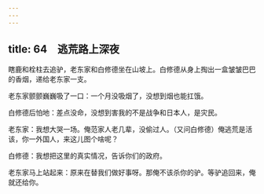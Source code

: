 ```yaml
---
---
---
```

title: 64　逃荒路上深夜
---




瞎鹿和栓柱去追驴，老东家和白修德坐在山坡上。白修德从身上掏出一盒皱皱巴巴的香烟，递给老东家一支。

老东家颤颤巍巍吸了一口：一个月没吸烟了，没想到烟也能扛饿。

白修德后怕地：差点没命，没想到害我的不是战争和日本人，是灾民。

老东家：我想大哭一场。俺范家人老几辈，没偷过人。（又问白修德）俺逃荒是活该，你一外国人，来这儿图个啥呢？

白修德：我想把这里的真实情况，告诉你们的政府。

老东家马上站起来：原来在替我们做好事呀。那俺不该杀你的驴。等驴追回来，俺就还给你。